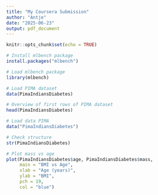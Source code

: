 ```yaml
---
title: "My Coursera Submission"
author: "Antje"
date: "2025-06-23"
output: pdf_document
---
```

```r
knitr::opts_chunk$set(echo = TRUE)
```

```r
# Install mlbench package
install.packages("mlbench")

# Load mlbench package
library(mlbench)

# Load PIMA dataset
data(PimaIndiansDiabetes)

# Overview of first rows of PIMA dataset
head(PimaIndiansDiabetes)

```
```r
# Load data PIMA
data("PimaIndiansDiabetes")

# Check structure
str(PimaIndiansDiabetes)

# Plot mass vs age
plot(PimaIndiansDiabetes$age, PimaIndiansDiabetes$mass,
     main = "BMI vs Age",
     xlab = "Age (years)",
     ylab = "BMI",
     pch = 19,          
     col = "blue")

```

